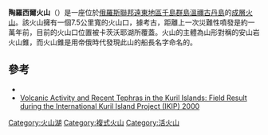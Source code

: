 {{Infobox mountain
| name = 陶羅西爾火山<br>{{lang|ru|Тао-Русыр}}<br>Tao-Rusyr Caldera
| photo = OnekotanIslandNASA.jpg
| photo_caption = 溫禰古丹島，上方（北）是[[涅莫峰|涅莫峰]]，下方是陶羅西爾火山
| elevation_m = 1325
| elevation_ref = 
| prominence = 
| location = {{RUS}} [[千島群島|千島群島]] [[溫禰古丹島|溫禰古丹島]] 
| coordinates = {{coord|49.35|N|154.70|E|type:mountain}}
| topo = 
| type = [[成層火山|成層火山]]
| age = 
| last_eruption = 1952年11月
| first_ascent = 
| easiest_route = 
}}
'''陶羅西爾火山'''（{{lang-ru|Тао-Русыр}}）是一座位於[[俄羅斯聯邦|俄羅斯聯邦]][[遠東地區|遠東地區]][[千島群島|千島群島]][[溫禰古丹島|溫禰古丹島]]的[[成層火山|成層火山]]。該火山擁有一個7.5公里寬的火山口，據考古，距離上一次災難性噴發是約一萬年前，目前的火山口位置被卡茨沃耶湖所覆蓋。火山的主體為山形對稱的安山岩火山錐，而火山錐是用帝俄時代發現此山的船長{{Link-en|彼得·克涅茨因|Pyotr Krenitsyn}}名字命名的。

==參考==
* {{cite gvp|vnum=0900-31=|name=Tao-Rusyr Caldera}}
* [http://depts.washington.edu/ikip/Geology/volcanismindex.htm Volcanic Activity and Recent Tephras in the Kuril Islands: Field Result during the International Kuril Island Project (IKIP) 2000]

[[Category:火山湖|Category:火山湖]]
[[Category:複式火山|Category:複式火山]]
[[Category:活火山|Category:活火山]]